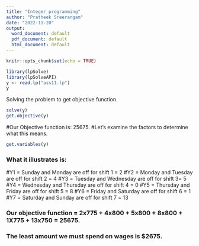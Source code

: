---
title: "Integer programming"
author: "Pratheek Sreerangam"
date: "2022-11-20"
output:
  word_document: default
  pdf_document: default
  html_document: default
---

```{r setup, include=FALSE}
knitr::opts_chunk$set(echo = TRUE)
```

```{r comment=NA }
library(lpSolve)
library(lpSolveAPI)
y <- read.lp("ass11.lp")
y
```

Solving the problem to get objective function. 
```{r}
solve(y)
get.objective(y)
```
#Our Objective function is: 25675.
#Let's examine the factors to determine what this means.

```{r}
get.variables(y)
```


### What it illustrates is:
#Y1 = Sunday and Monday are off for shift 1 = 2
#Y2 = Monday and Tuesday are off for shift 2 = 4
#Y3 = Tuesday and Wednesday are off for shift 3= 5
#Y4 = Wednesday and Thursday are off for shift 4 = 0
#Y5 = Thursday and Friday are off for shift 5 = 8
#Y6 = Friday and Saturday are off for shift 6 = 1
#Y7 = Saturday and Sunday are off for shift 7 = 13

### Our objective function = 2x775 + 4x800 + 5x800 + 8x800 + 1X775 + 13x750 = 25675.
### The least amount we must spend on wages is $2675.


